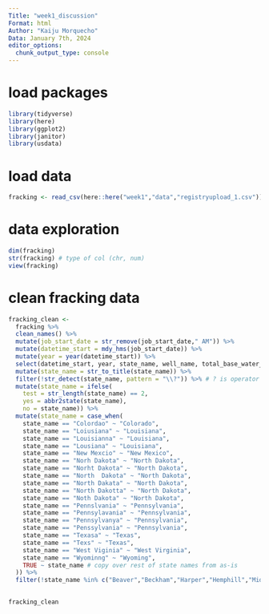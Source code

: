 ```yaml
---
Title: "week1_discussion"
Format: html
Author: "Kaiju Morquecho"
Data: January 7th, 2024
editor_options: 
  chunk_output_type: console
---
```


# load packages
```r
library(tidyverse)
library(here)
library(ggplot2)
library(janitor)
library(usdata)
```

# load data
```r
fracking <- read_csv(here::here("week1","data","registryupload_1.csv"))
```

# data exploration 
```r
dim(fracking)
str(fracking) # type of col (chr, num)
view(fracking)
```

# clean fracking data
```r
fracking_clean <- 
  fracking %>% 
  clean_names() %>%
  mutate(job_start_date = str_remove(job_start_date," AM")) %>%
  mutate(datetime_start = mdy_hms(job_start_date)) %>%
  mutate(year = year(datetime_start)) %>%
  select(datetime_start, year, state_name, well_name, total_base_water_volume) %>%
  mutate(state_name = str_to_title(state_name)) %>%
  filter(!str_detect(state_name, pattern = "\\?")) %>% # ? is operator so must add \\ first to get out of ? functionality
  mutate(state_name = ifelse(
    test = str_length(state_name) == 2, 
    yes = abbr2state(state_name),
    no = state_name)) %>%
  mutate(state_name = case_when(
    state_name == "Colordao" ~ "Colorado",
    state_name == "Loiusiana" ~ "Louisiana",
    state_name == "Louisianna" ~ "Louisiana",
    state_name == "Lousiana" ~ "Louisiana",
    state_name == "New Mexcio" ~ "New Mexico",
    state_name == "Norh Dakota" ~ "North Dakota",
    state_name == "Norht Dakota" ~ "North Dakota",
    state_name == "North  Dakota" ~ "North Dakota",
    state_name == "North Dakata" ~ "North Dakota",
    state_name == "North Dakotta" ~ "North Dakota",
    state_name == "Noth Dakota" ~ "North Dakota",
    state_name == "Pennslvania" ~ "Pennsylvania",
    state_name == "Pennsylavania" ~ "Pennsylvania",
    state_name == "Pennsylvanya" ~ "Pennsylvania",
    state_name == "Penssylvania" ~ "Pennsylvania",
    state_name == "Texasa" ~ "Texas",
    state_name == "Texs" ~ "Texas", 
    state_name == "West Viginia" ~ "West Virginia",
    state_name == "Wyominng" ~ "Wyoming", 
    TRUE ~ state_name # copy over rest of state names from as-is
  )) %>%
  filter(!state_name %in% c("Beaver","Beckham","Harper","Hemphill","Midland","Red River","Roosevelt","Rusk","State","Ward"))
  

fracking_clean
```

